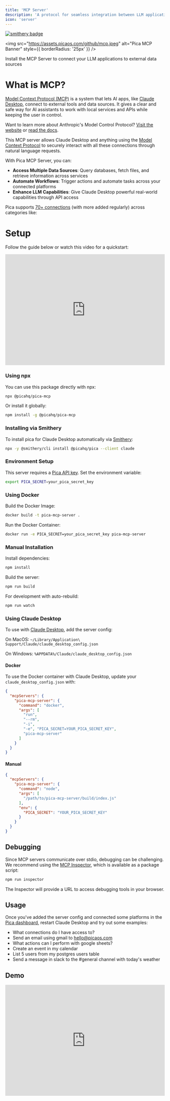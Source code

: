 ```yaml
---
title: 'MCP Server'
description: 'A protocol for seamless integration between LLM applications and external data sources'
icon: 'server'
---
```


[![smithery badge](https://smithery.ai/badge/@picahq/pica)](https://smithery.ai/server/@picahq/pica)

<img src="https://assets.picaos.com/github/mcp.jpeg" alt="Pica MCP Banner" style={{ borderRadius: '25px' }} />

<Card title="mcp-server" icon="server" href="https://smithery.ai/server/@picahq/pica" horizontal>
Install the MCP Server to connect your LLM applications to external data sources
</Card>

# What is MCP?

[Model Context Protocol (MCP)](https://modelcontextprotocol.io) is a system that lets AI apps, like [Claude Desktop](https://claude.ai/download), connect to external tools and data sources. It gives a clear and safe way for AI assistants to work with local services and APIs while keeping the user in control.

<Info>Want to learn more about Anthropic's Model Control Protocol? [Visit the website](https://www.claudemcp.com) or [read the docs](https://modelcontextprotocol.io/introduction).</Info>

This MCP server allows Claude Desktop and anything using the [Model Context Protocol](https://modelcontextprotocol.io) to securely interact with all these connections through natural language requests.

With Pica MCP Server, you can:

- **Access Multiple Data Sources**: Query databases, fetch files, and retrieve information across services
- **Automate Workflows**: Trigger actions and automate tasks across your connected platforms
- **Enhance LLM Capabilities**: Give Claude Desktop powerful real-world capabilities through API access

Pica supports [70+ connections](https://app.picaos.com/tools) (with more added regularly) across categories like:

# Setup

Follow the guide below or watch this video for a quickstart:

<iframe
  width="100%"
  height="350"
  src="https://www.youtube.com/embed/JJ62NUEkKAs"
  title="MCP Server Setup Guide"
  frameborder="0"
  allow="accelerometer; autoplay; clipboard-write; encrypted-media; gyroscope; picture-in-picture"
  allowfullscreen
></iframe>

### Using npx

You can use this package directly with npx:

```bash
npx @picahq/pica-mcp
```

Or install it globally:

```bash
npm install -g @picahq/pica-mcp
```

### Installing via Smithery

To install pica for Claude Desktop automatically via [Smithery](https://smithery.ai/server/@picahq/pica):

```bash
npx -y @smithery/cli install @picahq/pica --client claude
```

### Environment Setup

This server requires a [Pica API key](https://app.picaos.com/settings/api-keys). Set the environment variable:

```bash
export PICA_SECRET=your_pica_secret_key
```

### Using Docker

Build the Docker Image:

```bash
docker build -t pica-mcp-server .
```

Run the Docker Container:

```bash
docker run -e PICA_SECRET=your_pica_secret_key pica-mcp-server
```

### Manual Installation

Install dependencies:

```bash
npm install
```

Build the server:

```bash
npm run build
```

For development with auto-rebuild:
```bash
npm run watch
```

### Using Claude Desktop

To use with [Claude Desktop](https://claude.ai/download), add the server config:

On MacOS: `~/Library/Application\ Support/Claude/claude_desktop_config.json`

On Windows: `%APPDATA%/Claude/claude_desktop_config.json`

#### Docker

To use the Docker container with Claude Desktop, update your `claude_desktop_config.json` with:

```json
{
  "mcpServers": {
    "pica-mcp-server": {
      "command": "docker",
      "args": [
        "run",
        "--rm",
        "-i",
        "-e", "PICA_SECRET=YOUR_PICA_SECRET_KEY",
        "pica-mcp-server"
      ]
    }
  }
}
```

#### Manual

```json
{
  "mcpServers": {
    "pica-mcp-server": {
      "command": "node",
      "args": [
        "/path/to/pica-mcp-server/build/index.js"
      ],
      "env": {
        "PICA_SECRET": "YOUR_PICA_SECRET_KEY"
      }
    }
  }
}
```

## Debugging

Since MCP servers communicate over stdio, debugging can be challenging. We recommend using the [MCP Inspector](https://github.com/modelcontextprotocol/inspector), which is available as a package script:

```bash
npm run inspector
```

The Inspector will provide a URL to access debugging tools in your browser.


## Usage

Once you've added the server config and connected some platforms in the [Pica dashboard](https://app.picaos.com/connections), restart Claude Desktop and try out some examples:

- What connections do I have access to?
- Send an email using gmail to hello@picaos.com
- What actions can I perform with google sheets?
- Create an event in my calendar
- List 5 users from my postgres users table
- Send a message in slack to the #general channel with today's weather

## Demo

<iframe
  width="100%"
  height="350"
  src="https://www.youtube.com/embed/0jeasO20PyM"
  title="MCP Server Demo"
  frameborder="0"
></iframe>

